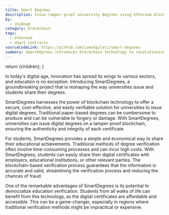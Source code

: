 ```yaml
---
title: Smart Degrees
description: Issue tamper-proof university degrees using Ethereum blockchain.
by:
  - shubham
category: blockchain
tags:
  - ethereum
  - smart contracts
sourceCodeLink: https://github.com/iamshgulati/smart-degrees
summary: SmartDegrees introduces blockchain technology to revolutionize the issuance and verification of university degrees. By providing tamper-proof digital certificates, universities can ensure authenticity, while students gain easy and cost-effective sharing options. This innovation has the potential to revolutionize education verification, simplifying the process and making credentials accessible to a wider audience.
---
```



  return <MDXPageLayout metadata={metadata}>{children}</MDXPageLayout>;
}

In today's digital age, innovation has spread its wings to various sectors, and education is no exception. Introducing SmartDegrees, a groundbreaking project that is reshaping the way universities issue and students share their degrees.

SmartDegrees harnesses the power of blockchain technology to offer a secure, cost-effective, and easily verifiable solution for universities to issue digital degrees. Traditional paper-based degrees can be cumbersome to produce and can be vulnerable to forgery or damage. With SmartDegrees, universities can issue digital degrees on a tamper-proof blockchain, ensuring the authenticity and integrity of each certificate.

For students, SmartDegrees provides a simple and economical way to share their educational achievements. Traditional methods of degree verification often involve time-consuming processes and can incur high costs. With SmartDegrees, students can easily share their digital certificates with employers, educational institutions, or other relevant parties. The blockchain-based verification process guarantees that the information is accurate and valid, streamlining the verification process and reducing the chances of fraud.

One of the remarkable advantages of SmartDegrees is its potential to democratize education verification. Students from all walks of life can benefit from this technology, as the digital certificates are affordable and accessible. This can be a game-changer, especially in regions where traditional verification methods might be impractical or expensive.
